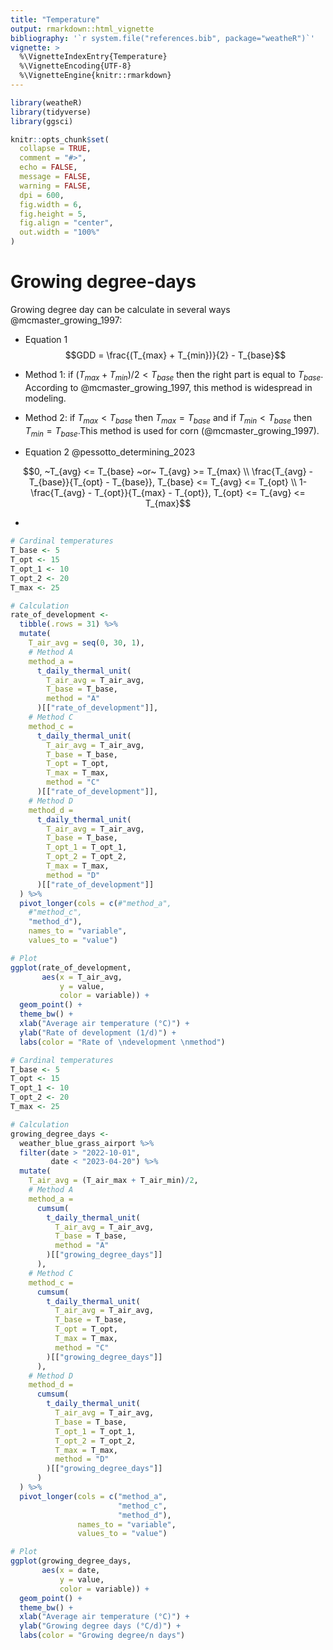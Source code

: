 ```yaml
---
title: "Temperature"
output: rmarkdown::html_vignette
bibliography: '`r system.file("references.bib", package="weatheR")`'
vignette: >
  %\VignetteIndexEntry{Temperature}
  %\VignetteEncoding{UTF-8}
  %\VignetteEngine{knitr::rmarkdown}
---
```


```r
library(weatheR)
library(tidyverse)
library(ggsci)

knitr::opts_chunk$set(
  collapse = TRUE,
  comment = "#>",
  echo = FALSE,
  message = FALSE,
  warning = FALSE,
  dpi = 600,
  fig.width = 6,
  fig.height = 5,
  fig.align = "center",
  out.width = "100%"
)
```


# Growing degree-days

Growing degree day can be calculate in several ways @mcmaster_growing_1997:

- Equation 1
$$GDD = \frac{(T_{max} + T_{min})}{2} - T_{base}$$
- Method 1: if $(T_{max} + T_{min})/2 < T_{base}$ then the right part is equal 
to $T_{base}$\. According to @mcmaster_growing_1997, this method is 
widespread in modeling.\
- Method 2: if $T_{max} < T_{base}$ then $T_{max} = T_{base}$ and if 
$T_{min} < T_{base}$ then $T_{min} = T_{base}$.This method is used for corn
(@mcmaster_growing_1997).\


- Equation 2 @pessotto_determining_2023

$$0, ~T_{avg} <=  T_{base} ~or~ T_{avg} >= T_{max} \\ \frac{T_{avg} - T_{base}}{T_{opt} - T_{base}}, T_{base} <= T_{avg} <= T_{opt} \\ 1-\frac{T_{avg} - T_{opt}}{T_{max} - T_{opt}}, T_{opt} <= T_{avg} <= T_{max}$$

- 





```r
# Cardinal temperatures
T_base <- 5
T_opt <- 15
T_opt_1 <- 10
T_opt_2 <- 20
T_max <- 25

# Calculation
rate_of_development <- 
  tibble(.rows = 31) %>% 
  mutate(
    T_air_avg = seq(0, 30, 1),
    # Method A
    method_a =
      t_daily_thermal_unit(
        T_air_avg = T_air_avg,
        T_base = T_base,
        method = "A"
      )[["rate_of_development"]],
    # Method C
    method_c =
      t_daily_thermal_unit(
        T_air_avg = T_air_avg,
        T_base = T_base,
        T_opt = T_opt,
        T_max = T_max,
        method = "C"
      )[["rate_of_development"]],
    # Method D
    method_d = 
      t_daily_thermal_unit(
        T_air_avg = T_air_avg,
        T_base = T_base,
        T_opt_1 = T_opt_1,
        T_opt_2 = T_opt_2,
        T_max = T_max,
        method = "D"
      )[["rate_of_development"]]
  ) %>% 
  pivot_longer(cols = c(#"method_a",
    #"method_c",
    "method_d"),
    names_to = "variable",
    values_to = "value")

# Plot
ggplot(rate_of_development,
       aes(x = T_air_avg,
           y = value,
           color = variable)) +
  geom_point() +
  theme_bw() +
  xlab("Average air temperature (°C)") +
  ylab("Rate of development (1/d)") +
  labs(color = "Rate of \ndevelopment \nmethod")
```


```r
# Cardinal temperatures
T_base <- 5
T_opt <- 15
T_opt_1 <- 10
T_opt_2 <- 20
T_max <- 25

# Calculation
growing_degree_days <- 
  weather_blue_grass_airport %>% 
  filter(date > "2022-10-01",
         date < "2023-04-20") %>% 
  mutate(
    T_air_avg = (T_air_max + T_air_min)/2,
    # Method A
    method_a =
      cumsum(
        t_daily_thermal_unit(
          T_air_avg = T_air_avg,
          T_base = T_base,
          method = "A"
        )[["growing_degree_days"]]
      ),
    # Method C
    method_c =
      cumsum(
        t_daily_thermal_unit(
          T_air_avg = T_air_avg,
          T_base = T_base,
          T_opt = T_opt,
          T_max = T_max,
          method = "C"
        )[["growing_degree_days"]]
      ),
    # Method D
    method_d = 
      cumsum(
        t_daily_thermal_unit(
          T_air_avg = T_air_avg,
          T_base = T_base,
          T_opt_1 = T_opt_1,
          T_opt_2 = T_opt_2,
          T_max = T_max,
          method = "D"
        )[["growing_degree_days"]]
      )
  ) %>% 
  pivot_longer(cols = c("method_a",
                        "method_c",
                        "method_d"),
               names_to = "variable",
               values_to = "value")

# Plot
ggplot(growing_degree_days,
       aes(x = date,
           y = value,
           color = variable)) +
  geom_point() +
  theme_bw() +
  xlab("Average air temperature (°C)") +
  ylab("Growing degree days (°C/d)") +
  labs(color = "Growing degree/n days")
```


